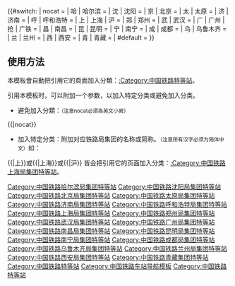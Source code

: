 {{Navbox
|name=中国铁路特等站
|title=[[File:China Railways.svg|15px|中国国家铁路集团|link=中国国家铁路集团]] [[中華人民共和國鐵路特等站列表|中国铁路特等站]]
|bodyclass=hlist hlist-pipe

|group1=[[中国铁路哈尔滨局集团|哈局]]
|list1=
*[[哈尔滨站|哈尔滨]]
*[[哈尔滨西站|哈尔滨西]]
*[[齐齐哈尔站|齐齐哈尔]]
*[[牡丹江站|牡丹江]]
*[[佳木斯站|佳木斯]]

|group2=[[中国铁路沈阳局集团|沈局]]
|list2=
*[[沈阳站|沈阳]]
*[[沈阳北站|沈阳北]]
*[[裕国站|裕国]]
*[[苏家屯站|苏家屯]]
*[[长春站|长春]]
*[[山海关站|山海关]]

|group3=[[中国铁路北京局集团|京局]]
|list3=
*[[北京站|北京]]
*[[北京西站|北京西]]
*[[北京南站|北京南]]
*[[北京丰台站|北京丰台]]
*[[丰台西站|丰台西]]
*[[天津站|天津]]
*[[天津西站|天津西]]
*[[滨海西站|滨海西]]
*[[南仓站 (天津市)|南仓]]
*[[石家庄站|石家庄]]

|group4=[[中国铁路太原局集团|太局]]
|list4=
*[[太原站|太原]]
*[[太原南站|太原南]]
*[[大同站|大同]]

|group5=[[中国铁路济南局集团|济局]]
|list5=
*[[济南站|济南]]
*[[济南西站|济南西]]
*[[济西站|济西]]
*[[青岛站|青岛]]

|group6=[[中国铁路上海局集团|沪局]]
|list6=
*[[上海站|上海]]
*[[上海虹桥站|上海虹桥]]
*[[南翔站 (京沪铁路)|南翔]]
*[[北郊站|北郊]]
*[[徐州北站|徐州北]]
*[[南京南站|南京南]]
*[[南京东站|南京东]]
*[[无锡站|无锡]]
*[[常州站|常州]]
*[[合肥南站|合肥南]]

|group7=[[中国铁路郑州局集团|郑局]]
|list7=
*[[郑州站|郑州]]
*[[郑州东站|郑州东]]
*[[郑州北站|郑州北]]
*[[圃田西站|圃田西]]
*[[商丘站|商丘]]

|group8=[[中国铁路武汉局集团|武局]]
|list8=
*[[汉口站|汉口]]
*[[武昌站|武昌]]
*[[武汉站|武汉]]
*[[武汉北站|武汉北]]
*[[襄阳北站|襄阳北]]

|group9=[[中国铁路广州局集团|广局]]
|list9=
*[[广州站|广州]]
*[[廣州東站|广州东]]
*[[广州南站|广州南]]
*[[江村站|江村]]
*[[深圳北站|深圳北]]
*[[长沙南站|长沙南]]
*[[株洲站|株洲]]
*[[株洲北站|株洲北]]
*[[衡阳站|衡阳]]
*[[衡阳东站|衡阳东]]
*[[衡阳北站|衡阳北]]

|group10=[[中国铁路南昌局集团|昌局]]
|list10=
*[[向塘西站|向塘西]]
*[[鹰潭站|鹰潭]]
*[[福州南站|福州南]]

|group11=[[中国铁路昆明局集团|昆局]]
|list11=
*[[昆明南站|昆明南]]

|group12=[[中国铁路南宁局集团|宁局]]
|list12=
*[[南宁站|南宁]]
*[[南宁东站|南宁东]]
*[[柳州站|柳州]]
*[[柳州南站|柳州南]]
*[[桂林北站|桂林北]]
*[[防城港站|防城港]]

|group13=[[中国铁路成都局集团|成局]]
|list13=
*[[成都站|成都]]
*[[成都东站|成都东]]
*[[成都北站|成都北]]
*[[重庆北站|重庆北]]
*[[重庆西站|重庆西]]
*[[兴隆场站|兴隆场]]
*[[贵阳北站|贵阳北]]
*[[贵阳南站|贵阳南]]

|group14=[[中国铁路乌鲁木齐局集团|乌局]]
|list14=
*[[乌鲁木齐站|乌鲁木齐]]

|group15=[[中国铁路兰州局集团|兰局]]
|list15=
*[[兰州西站|兰州西]]

|group16=[[中国铁路西安局集团|西局]]
|list16=
*[[西安站|西安]]
*[[西安北站|西安北]]
*[[西安西站|西安西]]
*[[新丰镇站|新丰镇]]

}}<includeonly>
{{#switch:{{{1}}}
| nocat = <!--空-->
| 哈 | 哈尔滨 = [[Category:中国铁路哈尔滨局集团特等站]]
| 沈 | 沈阳 = [[Category:中国铁路沈阳局集团特等站]]
| 京 | 北京 = [[Category:中国铁路北京局集团特等站]]
| 太 | 太原 = [[Category:中国铁路太原局集团特等站]]
| 济 | 济南 = [[Category:中国铁路济南局集团特等站]]
| 呼 | 呼和浩特 = [[Category:中国铁路呼和浩特局集团特等站]]
| 上 | 上海 | 沪 = [[Category:中国铁路上海局集团特等站]]
| 郑 | 郑州 = [[Category:中国铁路郑州局集团特等站]]
| 武 | 武汉 = [[Category:中国铁路武汉局集团特等站]]
| 广 | 广州 | 抢 | 广铁 = [[Category:中国铁路广州局集团特等站]]
| 昌 | 南昌 = [[Category:中国铁路南昌局集团特等站]]
| 昆 | 昆明 = [[Category:中国铁路昆明局集团特等站]]
| 宁 | 南宁 = [[Category:中国铁路南宁局集团特等站]]
| 成 | 成都 = [[Category:中国铁路成都局集团特等站]]
| 乌 | 乌鲁木齐 = [[Category:中国铁路乌鲁木齐局集团特等站]]
| 兰 | 兰州 = [[Category:中国铁路兰州局集团特等站]]
| 西 | 西安 = [[Category:中国铁路西安局集团特等站]]
| 青 | 青藏 = [[Category:中国铁路青藏集团特等站]]
| #default = [[Category:中国铁路特等站]] }}</includeonly><noinclude>
==使用方法==
本模板會自動把引用它的頁面加入分類：[[:Category:中国铁路特等站]]。

引用本模板时，可以附加一个参数，以加入特定分类或避免加入分类。
* 避免加入分類：<small>（注意nocat必須為英文小寫）</small>
<nowiki>{{</nowiki>{{PAGENAME}}<nowiki>|nocat}}</nowiki>
* 加入特定分类：附加对应铁路局集团的名称或简称。<small>（注意所有汉字必须为简体中文）</small>如：
<nowiki>{{</nowiki>{{PAGENAME}}<nowiki>|上}}或{{</nowiki>{{PAGENAME}}<nowiki>|上海}}或{{</nowiki>{{PAGENAME}}<nowiki>|沪}}</nowiki>
皆会把引用它的页面加入分类：[[:Category:中国铁路上海局集团特等站]]。
[[Category:中国铁路车站导航模板]]
[[Category:中国铁路特等站]]
</noinclude>